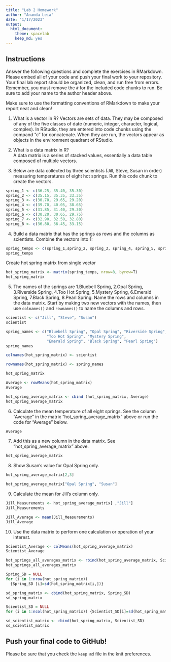 ```yaml
---
title: "Lab 2 Homework"
author: "Ananda Leia"
date: "1/17/2023"
output:
  html_document: 
    theme: spacelab
    keep_md: yes
---
```


## Instructions
Answer the following questions and complete the exercises in RMarkdown. Please embed all of your code and push your final work to your repository. Your final lab report should be organized, clean, and run free from errors. Remember, you must remove the `#` for the included code chunks to run. Be sure to add your name to the author header above.  

Make sure to use the formatting conventions of RMarkdown to make your report neat and clean!  

1. What is a vector in R?
Vectors are sets of data. They may be composed of any of the five classes of date (numeric, integer, character, logical, complex). In RStudio, they are entered into code chunks using the compand "c" for concatenate. When they are run, the vectors appear as objects in the environment quadrant of RStudio.

2. What is a data matrix in R?  
A data matrix is a series of stacked values, essentially a data table composed of multiple vectors.

3. Below are data collected by three scientists (Jill, Steve, Susan in order) measuring temperatures of eight hot springs. Run this code chunk to create the vectors.  
```r
spring_1 <- c(36.25, 35.40, 35.30)
spring_2 <- c(35.15, 35.35, 33.35)
spring_3 <- c(30.70, 29.65, 29.20)
spring_4 <- c(39.70, 40.05, 38.65)
spring_5 <- c(31.85, 31.40, 29.30)
spring_6 <- c(30.20, 30.65, 29.75)
spring_7 <- c(32.90, 32.50, 32.80)
spring_8 <- c(36.80, 36.45, 33.15)
```

4. Build a data matrix that has the springs as rows and the columns as scientists.
Combine the vectors into 1:
```r
spring_temps <- c(spring_1,spring_2, spring_3, spring_4, spring_5, spring_6, spring_7, spring_8)
spring_temps
```
Create hot spring matrix from single vector
```r
hot_spring_matrix <- matrix(spring_temps, nrow=8, byrow=T)
hot_spring_matrix
```
5. The names of the springs are 1.Bluebell Spring, 2.Opal Spring, 3.Riverside Spring, 4.Too Hot Spring, 5.Mystery Spring, 6.Emerald Spring, 7.Black Spring, 8.Pearl Spring. Name the rows and columns in the data matrix. Start by making two new vectors with the names, then use `colnames()` and `rownames()` to name the columns and rows.
```r
scientist <- c("Jill", "Steve", "Susan")
scientist
```
```r
spring_names <- c("Bluebell Spring", "Opal Spring", "Riverside Spring", 
                  "Too Hot Spring", "Mystery Spring", 
                  "Emerald Spring", "Black Spring", "Pearl Spring")
spring_names
```
```r
colnames(hot_spring_matrix) <- scientist
```
```r
rownames(hot_spring_matrix) <- spring_names
```
```r
hot_spring_matrix
```
```r
Average <- rowMeans(hot_spring_matrix)
Average
```
```r
hot_spring_average_matrix <- cbind (hot_spring_matrix, Average)
hot_spring_average_matrix
```
6. Calculate the mean temperature of all eight springs.
See the column "Average" in the matrix "hot_spring_average_matrix" above or run the code for "Average" below.
```r
Average
```
7. Add this as a new column in the data matrix.
See "hot_spring_average_matrix" above.
```r
hot_spring_average_matrix
```

8. Show Susan's value for Opal Spring only.
```r
hot_spring_average_matrix[2,3]
```
```r
hot_spring_average_matrix["Opal Spring", "Susan"]
```

9. Calculate the mean for Jill's column only.  
```r
Jill_Measurements <- hot_spring_average_matrix[ ,"Jill"]
Jill_Measurements
```
```r
Jill_Average <- mean(Jill_Measurements)
Jill_Average
```

10. Use the data matrix to perform one calculation or operation of your interest.
```r
Scientist_Average <- colMeans(hot_spring_average_matrix)
Scientist_Average
```
```r
hot_springs_all_averages_matrix <- rbind(hot_spring_average_matrix, Scientist_Average)
hot_springs_all_averages_matrix
```
```r
Spring_SD = NULL
for (i in 1:nrow(hot_spring_matrix))
  {Spring_SD [i]=sd(hot_spring_matrix[i,])}

sd_spring_matrix <- cbind(hot_spring_matrix, Spring_SD)
sd_spring_matrix
```
```r
Scientist_SD = NULL
for (i in 1:ncol(hot_spring_matrix)) {Scientist_SD[i]=sd(hot_spring_matrix[ ,i])}

sd_scientist_matrix <- rbind(hot_spring_matrix, Scientist_SD)
sd_scientist_matrix
```
## Push your final code to GitHub!
Please be sure that you check the `keep md` file in the knit preferences.  